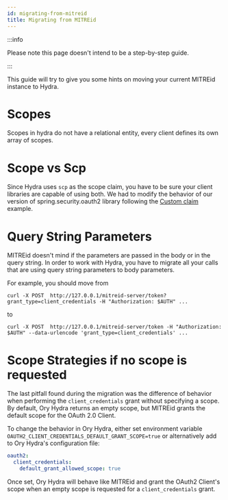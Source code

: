 ```yaml
---
id: migrating-from-mitreid
title: Migrating from MITREid
---
```


:::info

Please note this page doesn't intend to be a step-by-step guide.

:::

This guide will try to give you some hints on moving your current MITREid instance to Hydra.

# Scopes

Scopes in hydra do not have a relational entity, every client defines its own array of scopes.

# Scope vs Scp

Since Hydra uses `scp` as the scope claim, you have to be sure your client libraries are capable of using both. We had to modify
the behavior of our version of spring.security.oauth2 library following the
[Custom claim](https://dev.to/toojannarong/spring-security-with-jwt-the-easiest-way-2i43) example.

# Query String Parameters

MITREid doesn't mind if the parameters are passed in the body or in the query string. In order to work with Hydra, you have to
migrate all your calls that are using query string parameters to body parameters.

For example, you should move from

```
curl -X POST  http://127.0.0.1/mitreid-server/token?grant_type=client_credentials -H "Authorization: $AUTH" ...
```

to

```
curl -X POST  http://127.0.0.1/mitreid-server/token -H "Authorization: $AUTH" --data-urlencode 'grant_type=client_credentials' ...
```

# Scope Strategies if no scope is requested

The last pitfall found during the migration was the difference of behavior when performing the `client_credentials` grant without
specifying a scope. By default, Ory Hydra returns an empty scope, but MITREid grants the default scope for the OAuth 2.0 Client.

To change the behavior in Ory Hydra, either set environment variable `OAUTH2_CLIENT_CREDENTIALS_DEFAULT_GRANT_SCOPE=true` or
alternatively add to Ory Hydra's configuration file:

```yaml title="path/to/hydra.yaml"
oauth2:
  client_credentials:
    default_grant_allowed_scope: true
```

Once set, Ory Hydra will behave like MITREid and grant the OAuth2 Client's scope when an empty scope is requested for a
`client_credentials` grant.
